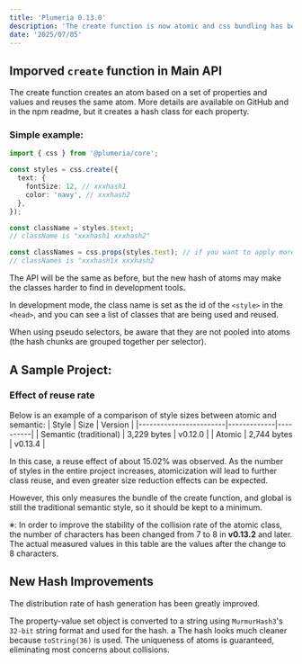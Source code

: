 ```yaml
---
title: 'Plumeria 0.13.0'
description: 'The create function is now atomic and css bundling has been improved (2 min read)'
date: '2025/07/05'
---
```


## Imporved `create` function in Main API

The create function creates an atom based on a set of properties and values and reuses the same atom.
More details are available on GitHub and in the npm readme, but it creates a hash class for each property.

### Simple example:
```ts
import { css } from '@plumeria/core';

const styles = css.create({
  text: {
    fontSize: 12, // xxxhash1
    color: 'navy', // xxxhash2
  },
});

const className = styles.$text;
// className is "xxxhash1 xxxhash2"

const classNames = css.props(styles.text); // if you want to apply more styles
// classNames is "xxxhash1x xxxhash2
```

The API will be the same as before, but the new hash of atoms may make the classes harder to find in development tools.

In development mode, the class name is set as the id of the `<style>` in the `<head>`, and you can see a list of classes that are being used and reused.


When using pseudo selectors, be aware that they are not pooled into atoms (the hash chunks are grouped together per selector).

## A Sample Project:
### Effect of reuse rate
Below is an example of a comparison of style sizes between atomic and semantic:
| Style                  | Size        | Version |
|------------------------|-------------|----------|
| Semantic (traditional) | 3,229 bytes |  v0.12.0 |
| Atomic                 | 2,744 bytes |  v0.13.4 |


In this case, a reuse effect of about 15.02% was observed.
As the number of styles in the entire project increases, atomicization will lead to further class reuse, and even greater size reduction effects can be expected.

However, this only measures the bundle of the create function, and global is still the traditional semantic style, so it should be kept to a minimum.

※: In order to improve the stability of the collision rate of the atomic class, the number of characters has been changed from 7 to 8 in **v0.13.2** and later. The actual measured values in this table are the values after the change to 8 characters.
## New Hash Improvements
The distribution rate of hash generation has been greatly improved.

The property-value set object is converted to a string using `MurmurHash3`'s `32-bit` string format and used for the hash.
a
The hash looks much cleaner because `toString(36)` is used.
The uniqueness of atoms is guaranteed, eliminating most concerns about collisions.